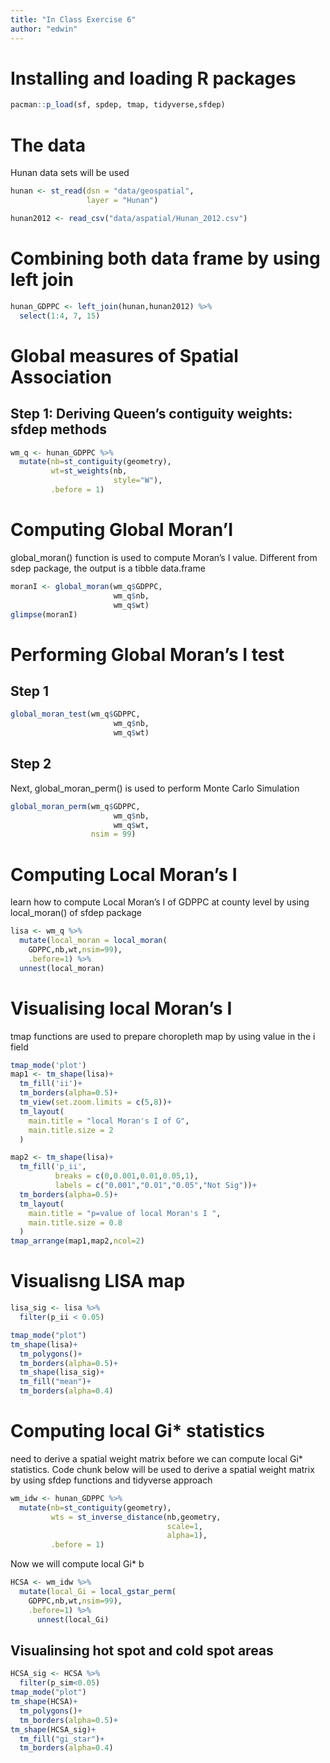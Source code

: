 ```yaml
---
title: "In Class Exercise 6"
author: "edwin"
---
```


# Installing and loading R packages

```r
pacman::p_load(sf, spdep, tmap, tidyverse,sfdep)
```

# The data

Hunan data sets will be used

```r
hunan <- st_read(dsn = "data/geospatial", 
                 layer = "Hunan")
```

```r
hunan2012 <- read_csv("data/aspatial/Hunan_2012.csv")
```

# Combining both data frame by using left join

```r
hunan_GDPPC <- left_join(hunan,hunan2012) %>%
  select(1:4, 7, 15)
```

# Global measures of Spatial Association

## Step 1: Deriving Queen's contiguity weights: sfdep methods

```r
wm_q <- hunan_GDPPC %>% 
  mutate(nb=st_contiguity(geometry),
         wt=st_weights(nb,
                       style="W"),
         .before = 1)
```

# Computing Global Moran'I

global_moran() function is used to compute Moran's I value. Different from sdep package, the output is a tibble data.frame

```r
moranI <- global_moran(wm_q$GDPPC,
                       wm_q$nb,
                       wm_q$wt)
glimpse(moranI)
```

# Performing Global Moran's I test

::: panel-tabset
## Step 1

```r
global_moran_test(wm_q$GDPPC,
                       wm_q$nb,
                       wm_q$wt)
```

## Step 2

Next, global_moran_perm() is used to perform Monte Carlo Simulation

```r
global_moran_perm(wm_q$GDPPC,
                       wm_q$nb,
                       wm_q$wt,
                  nsim = 99)
```
:::

# Computing Local Moran's I

learn how to compute Local Moran's I of GDPPC at county level by using local_moran() of sfdep package

```r
lisa <- wm_q %>% 
  mutate(local_moran = local_moran(
    GDPPC,nb,wt,nsim=99),
    .before=1) %>% 
  unnest(local_moran)
```

# Visualising local Moran's I

tmap functions are used to prepare choropleth map by using value in the i field

```r
tmap_mode('plot')
map1 <- tm_shape(lisa)+
  tm_fill('ii')+
  tm_borders(alpha=0.5)+
  tm_view(set.zoom.limits = c(5,8))+
  tm_layout(
    main.title = "local Moran's I of G",
    main.title.size = 2
  )

map2 <- tm_shape(lisa)+
  tm_fill('p_ii',
          breaks = c(0,0.001,0.01,0.05,1),
          labels = c("0.001","0.01","0.05","Not Sig"))+
  tm_borders(alpha=0.5)+
  tm_layout(
    main.title = "p=value of local Moran's I ",
    main.title.size = 0.8
  )
tmap_arrange(map1,map2,ncol=2)
```

# Visualisng LISA map

```r
lisa_sig <- lisa %>% 
  filter(p_ii < 0.05)

tmap_mode("plot")
tm_shape(lisa)+
  tm_polygons()+
  tm_borders(alpha=0.5)+
  tm_shape(lisa_sig)+
  tm_fill("mean")+
  tm_borders(alpha=0.4)
```

# Computing local Gi\* statistics

need to derive a spatial weight matrix before we can compute local Gi\* statistics. Code chunk below will be used to derive a spatial weight matrix by using sfdep functions and tidyverse approach

```r
wm_idw <- hunan_GDPPC %>% 
  mutate(nb=st_contiguity(geometry),
         wts = st_inverse_distance(nb,geometry,
                                   scale=1,
                                   alpha=1),
         .before = 1)
```

Now we will compute local Gi\* b

```r
HCSA <- wm_idw %>% 
  mutate(local_Gi = local_gstar_perm(
    GDPPC,nb,wt,nsim=99),
    .before=1) %>% 
      unnest(local_Gi)
```

## Visualinsing hot spot and cold spot areas

```r
HCSA_sig <- HCSA %>% 
  filter(p_sim<0.05)
tmap_mode("plot")
tm_shape(HCSA)+
  tm_polygons()+
  tm_borders(alpha=0.5)+
tm_shape(HCSA_sig)+
  tm_fill("gi_star")+
  tm_borders(alpha=0.4)
```
